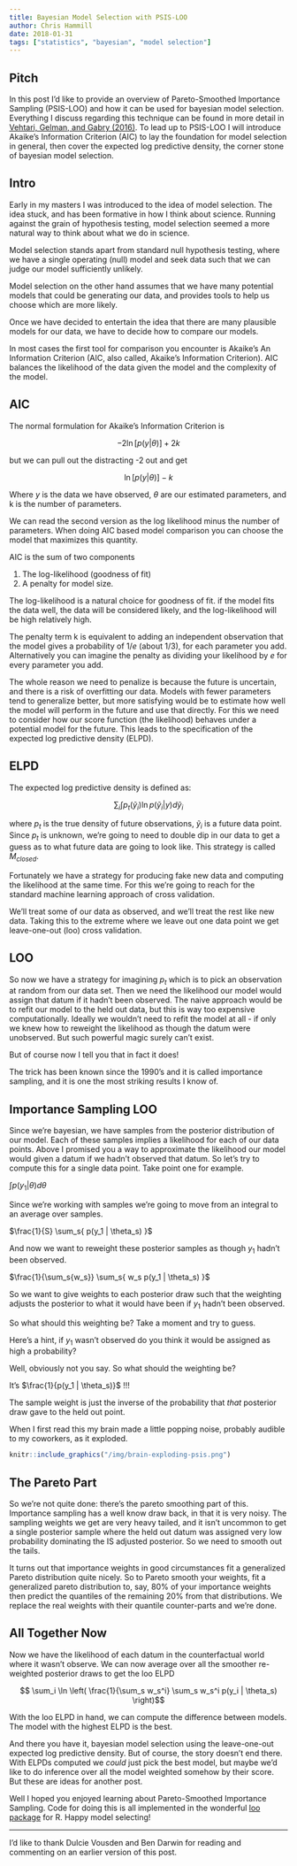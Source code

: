```yaml
---
title: Bayesian Model Selection with PSIS-LOO
author: Chris Hammill
date: 2018-01-31
tags: ["statistics", "bayesian", "model selection"]
---
```


## Pitch

In this post I'd like to provide an overview of
Pareto-Smoothed Importance Sampling (PSIS-LOO) and how
it can be used for bayesian model selection. Everything I 
discuss regarding this technique can be
found in more detail in 
[Vehtari, Gelman, and Gabry (2016)](https://arxiv.org/pdf/1507.04544.pdf).
To lead up to PSIS-LOO I will introduce Akaike's Information Criterion
(AIC) to lay the foundation for model selection in general, then
cover the expected log predictive density, the corner stone of
bayesian model selection. 

## Intro

Early in my masters I was introduced to the idea of model selection.
The idea stuck, and has been formative in how I think about science.
Running against the grain of hypothesis testing, model selection seemed 
a more  natural way to think about what we do in science. 

Model selection stands apart from standard null hypothesis testing, 
where we have a single operating (null) model and seek data such that 
we can judge our model sufficiently unlikely. 

Model selection on the other hand assumes that we have many potential
models that could be generating our data, and provides tools to 
help us choose which are more likely.

Once we have decided to entertain the idea that there are many
plausible models for our data, we have to decide how to compare
our models. 

In most cases the first tool for comparison you
encounter is Akaike's An Information Criterion (AIC, also called,
Akaike's Information Criterion). AIC balances the likelihood of
the data given the model and the complexity of the model.

## AIC

The normal formulation for Akaike's Information Criterion is

$$ -2\ln[{p(y | \theta)}] + 2k $$

but we can pull out the distracting -2 out and get

$$ \ln[{p(y | \theta)}] - k $$

Where $y$ is the data we have observed, $\theta$ are our
estimated parameters, and k is the number of parameters.

We can read the second version as the log likelihood minus the 
number of parameters. When doing AIC based model comparison
you can choose the model that maximizes this quantity.

AIC is the sum of two components

1. The log-likelihood (goodness of fit)
2. A penalty for model size.

The log-likelihood is a natural choice for goodness of fit.
if the model fits the data well, the data will be considered
likely, and the log-likelihood will be high relatively high. 

The penalty term k is equivalent to adding an independent
observation that the model gives a probability of $1/e$
(about 1/3), for each parameter you add. Alternatively you can
imagine the penalty as dividing your likelihood by $e$ for 
every parameter you add.

The whole reason we need to penalize is because the future
is uncertain, and there is a risk of overfitting our data.
Models with fewer parameters tend to generalize better, but
more satisfying would be to estimate how well the model
will perform in the future and use that directly. 
For this we need to consider how our score function
(the likelihood) behaves under a potential model for
the future. This leads to the specification of the
expected log predictive density (ELPD).

## ELPD

The expected log predictive density is defined as:

$$ \sum_i \int p_{t}(\tilde{y}_i) \ln{p(\tilde{y}_i | y)} d\tilde{y}_i $$

where $p_{t}$ is the true density of future observations,
$\tilde{y}_i$ is a future data point. Since $p_{t}$ is unknown, 
we're going to need to double
dip in our data to get a guess as to what future data are
going to look like. This strategy is called $\mathit{M}_{closed}$.

Fortunately we have a strategy for
producing fake new data and computing the likelihood
at the same time. For this we're going to reach for 
the standard machine learning approach of cross validation. 

We'll treat some
of our data as observed, and we'll treat the rest like
new data. Taking this to the extreme where we leave out
one data point we get leave-one-out (loo) cross validation.

## LOO

So now we have a strategy for imagining $p_{t}$ which
is to pick an observation at random from our data set.
Then we need the likelihood our model would assign that
datum if it hadn't been observed. The naive approach 
would be to refit our model to the held out data, but 
this is way too expensive computationally. Ideally we 
wouldn't need to refit the model
at all - if only we knew how to reweight the likelihood
as though the datum were unobserved. But such
powerful magic surely can't exist.

But of course now I tell you that in fact it does!

The trick has been known since the 1990's and it is
called importance sampling, and it is one the most
striking results I know of.

## Importance Sampling LOO

Since we're bayesian, we have samples from
the posterior distribution of our model. 
Each of these samples implies a likelihood for
each of our data points. Above I promised you a way 
to approximate the likelihood our model would given a datum
if we hadn't observed that datum. So let's try to compute this
for a single data point. Take point one for example.

$\int p(y_1 | \theta) d\theta$

Since we're working with samples we're going
to move from an integral to an average over
samples.

$\frac{1}{S} \sum_s{ p(y_1 | \theta_s) }$

And now we want to reweight these posterior samples
as though $y_1$ hadn't been observed.

$\frac{1}{\sum_s{w_s}} \sum_s{ w_s p(y_1 | \theta_s) }$

So we want to give weights to each posterior draw
such that the weighting adjusts the posterior
to what it would have been if $y_1$ hadn't been
observed.

So what should this weighting be? Take a moment
and try to guess.

Here's a hint, if $y_1$ wasn't observed do you think
it would be assigned as high a probability?

Well, obviously not you say. So what should the weighting
be?

It's $\frac{1}{p(y_1 | \theta_s)}$ !!!

The sample weight is just the inverse of the probability
that *that* posterior draw gave to the held out point.

When I first read this my brain made a little popping
noise, probably audible to my coworkers, as it exploded.


```r
knitr::include_graphics("/img/brain-exploding-psis.png")
```

## The Pareto Part

So we're not quite done: there's the pareto smoothing
part of this. Importance sampling has a well know draw
back, in that it is very noisy. The sampling weights we
get are very heavy tailed, and it isn't uncommon to
get a single posterior sample where the held
out datum was assigned very low probability dominating the 
IS adjusted posterior. So we need to smooth out the tails.

It turns out that importance weights in good circumstances
fit a generalized Pareto distribution quite nicely.
So to Pareto smooth your weights, fit a generalized
pareto distribution to, say, 80% of your importance weights
then predict the quantiles of the remaining 20% from
that distributions. We replace the real weights with their
quantile counter-parts and we're done.

## All Together Now

Now  we have the likelihood of each datum in the counterfactual
world where it wasn't observe. We can now average over
all the smoother re-weighted posterior draws to get the loo ELPD

$$ \sum_i \ln \left( \frac{1}{\sum_s w_s^i} \sum_s w_s^i p(y_i | \theta_s) \right)$$

With the loo ELPD in hand, we can compute the
difference between models. The model with the highest ELPD
is the best. 

And there you have it, bayesian model selection
using the leave-one-out expected log predictive density. But of
course, the story doesn't end there. With ELPDs computed 
we *could* just pick the best model, but maybe we'd like
to do inference over all the model weighted somehow by
their score. But these are ideas for another post.

Well I hoped you enjoyed learning about Pareto-Smoothed
Importance Sampling. Code for doing this is all implemented
in the wonderful [loo package](https://cran.r-project.org/web/packages/loo/index.html)
for R. Happy model selecting!

---

I'd like to thank Dulcie Vousden and Ben Darwin for reading
and commenting on an earlier version of this post.

